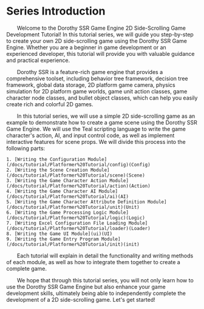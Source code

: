 
# Series Introduction

&emsp;&emsp;Welcome to the Dorothy SSR Game Engine 2D Side-Scrolling Game Development Tutorial! In this tutorial series, we will guide you step-by-step to create your own 2D side-scrolling game using the Dorothy SSR Game Engine. Whether you are a beginner in game development or an experienced developer, this tutorial will provide you with valuable guidance and practical experience.

&emsp;&emsp;Dorothy SSR is a feature-rich game engine that provides a comprehensive toolset, including behavior tree framework, decision tree framework, global data storage, 2D platform game camera, physics simulation for 2D platform game worlds, game unit action classes, game character node classes, and bullet object classes, which can help you easily create rich and colorful 2D games.

&emsp;&emsp;In this tutorial series, we will use a simple 2D side-scrolling game as an example to demonstrate how to create a game scene using the Dorothy SSR Game Engine. We will use the Teal scripting language to write the game character's action, AI, and input control code, as well as implement interactive features for scene props. We will divide this process into the following parts:

	1. [Writing the Configuration Module](/docs/tutorial/Platformer%20Tutorial/config)(Config)
	2. [Writing the Scene Creation Module](/docs/tutorial/Platformer%20Tutorial/scene)(Scene)
	3. [Writing the Game Character Action Module](/docs/tutorial/Platformer%20Tutorial/action)(Action)
	4. [Writing the Game Character AI Module](/docs/tutorial/Platformer%20Tutorial/ai)(AI)
	5. [Writing the Game Character Attribute Definition Module](/docs/tutorial/Platformer%20Tutorial/unit)(Unit)
	6. [Writing the Game Processing Logic Module](/docs/tutorial/Platformer%20Tutorial/logic)(Logic)
	7. [Writing Excel Configuration File Loading Module](/docs/tutorial/Platformer%20Tutorial/loader)(Loader)
	8. [Writing the Game UI Module](ui)(UI)
	9. [Writing the Game Entry Program Module](/docs/tutorial/Platformer%20Tutorial/init)(init)

&emsp;&emsp;Each tutorial will explain in detail the functionality and writing methods of each module, as well as how to integrate them together to create a complete game.

&emsp;&emsp;We hope that through this tutorial series, you will not only learn how to use the Dorothy SSR Game Engine but also enhance your game development skills, ultimately being able to independently complete the development of a 2D side-scrolling game. Let's get started!
